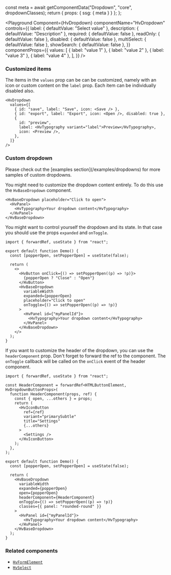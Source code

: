 

  const meta = await getComponentData("Dropdown", "core", dropdownClasses);
  return { props: { ssg: { meta } } };
};

<Description />

<Page>

<Playground
  Component={HvDropdown}
  componentName="HvDropdown"
  controls={{
    label: { defaultValue: "Select value" },
    description: { defaultValue: "Description" },
    required: { defaultValue: false },
    readOnly: { defaultValue: false },
    disabled: { defaultValue: false },
    multiSelect: { defaultValue: false },
    showSearch: { defaultValue: false },
  }}
  componentProps={{
    values: [
      { label: "value 1" },
      { label: "value 2" },
      { label: "value 3" },
      { label: "value 4" },
    ],
  }}
/>

### Customized items

The items in the `values` prop can be can be customized, namely with an icon or custom content on the `label` prop. Each item can be individually disabled also.

```tsx live
<HvDropdown
  values={[
    { id: "save", label: "Save", icon: <Save /> },
    { id: "export", label: "Export", icon: <Open />, disabled: true },
    {
      id: "preview",
      label: <HvTypography variant="label">Preview</HvTypography>,
      icon: <Preview />,
    },
  ]}
/>
```

### Custom dropdown

<Callout type="info">
  Please check out the [examples section](/examples/dropdowns) for more samples
  of custom dropdowns.
</Callout>

You might need to customize the dropdown content entirely. To do this use the `HvBaseDropdown` component.

```tsx live collapsed
<HvBaseDropdown placeholder="Click to open">
  <HvPanel>
    <HvTypography>Your dropdown content</HvTypography>
  </HvPanel>
</HvBaseDropdown>
```

You might want to control yourself the dropdown and its state. In that case you should use the props `expanded` and `onToggle`.

```tsx live collapsed
import { forwardRef, useState } from "react";

export default function Demo() {
  const [popperOpen, setPopperOpen] = useState(false);

  return (
    <>
      <HvButton onClick={() => setPopperOpen((p) => !p)}>
        {popperOpen ? "Close" : "Open"}
      </HvButton>
      <HvBaseDropdown
        variableWidth
        expanded={popperOpen}
        placeholder="Click to open"
        onToggle={() => setPopperOpen((p) => !p)}
      >
        <HvPanel id={"myPanelId"}>
          <HvTypography>Your dropdown content</HvTypography>
        </HvPanel>
      </HvBaseDropdown>
    </>
  );
}
```

If you want to customize the header of the dropdown, you can use the `headerComponent` prop.
Don't forget to forward the ref to the component. The `onToggle` callback will be called on the `onClick` event of the header component.

```tsx live collapsed
import { forwardRef, useState } from "react";

const HeaderComponent = forwardRef<HTMLButtonElement, HvDropdownButtonProps>(
  function HeaderComponent(props, ref) {
    const { open, ...others } = props;
    return (
      <HvIconButton
        ref={ref}
        variant="primarySubtle"
        title="Settings"
        {...others}
      >
        <Settings />
      </HvIconButton>
    );
  },
);

export default function Demo() {
  const [popperOpen, setPopperOpen] = useState(false);

  return (
    <HvBaseDropdown
      variableWidth
      expanded={popperOpen}
      open={popperOpen}
      headerComponent={HeaderComponent}
      onToggle={() => setPopperOpen((p) => !p)}
      classes={{ panel: "rounded-round" }}
    >
      <HvPanel id={"myPanelId"}>
        <HvTypography>Your dropdown content</HvTypography>
      </HvPanel>
    </HvBaseDropdown>
  );
}
```

### Related components

- [`HvFormElement`](/components/form-element)
- [`HvSelect`](/components/select)

</Page>
